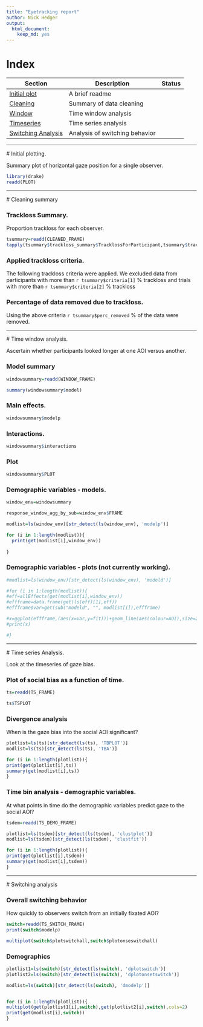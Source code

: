 ```yaml
---
title: "Eyetracking report"
author: Nick Hedger
output: 
  html_document: 
    keep_md: yes
---
```


# Index

| Section | Description | Status |
| --- | --- | --- |
| [Initial plot](#plot) | A brief readme |
| [Cleaning](#Cleaning) | Summary of data cleaning |
| [Window](#Window) | Time window analysis |
| [Timeseries](#Timeseries) | Time series analysis |
| [Switching Analysis ](#Switching) | Analysis of switching behavior |

***

<a id='plot'></a>
# Initial plotting.

Summary plot of horizontal gaze position for a single observer.

```r
library(drake)
readd(PLOT)
```

***

<a id='Cleaning'></a>
# Cleaning summary

### Trackloss Summary.

Proportion trackloss for each observer.

```r
tsummary=readd(CLEANED_FRAME)
tapply(tsummary$trackloss_summary$TracklossForParticipant,tsummary$trackloss_summary$ps,mean)
```


### Applied trackloss criteria.

The following trackloss criteria were applied. We excluded data from participants with more than `r tsummary$criteria[1]` % trackloss and trials with more than `r tsummary$criteria[2]` % trackloss


### Percentage of data removed due to trackloss.

Using the above criteria `r tsummary$perc_removed` % of the data were removed.

*** 

<a id='Window'></a>
# Time window analysis.

Ascertain whether participants looked longer at one AOI versus another.

### Model summary
```r
windowsummary=readd(WINDOW_FRAME)

summary(windowsummary$model)
```

### Main effects.
```r
windowsummary$modelp
```

### Interactions.

```r
windowsummary$interactions
```

### Plot

```r
windowsummary$PLOT
```


### Demographic variables - models.


```r
window_env=windowsummary

response_window_agg_by_sub=window_env$FRAME

modlist=ls(window_env)[str_detect(ls(window_env), 'modelp')]

for (i in 1:length(modlist)){
  print(get(modlist[i],window_env))
  
}

```


### Demographic variables - plots (not currently working).

```r

#modlist=ls(window_env)[str_detect(ls(window_env), 'modeld')]

#for (i in 1:length(modlist)){
#eff=allEffects(get(modlist[i],window_env))
#effframe=data.frame(get(ls(eff)[1],eff))
#effframe$var=get(sub("modeld", "", modlist[i]),effframe)

#x=ggplot(effframe,(aes(x=var,y=fit)))+geom_line(aes(colour=AOI),size=2)+facet_grid(.~sc)+geom_errorbar(aes(ymin=lower,ymax=upper,colour=AOI),size=1,width=3)+ scale_colour_manual(values = c("springgreen3","steelblue2"))+ scale_fill_manual(values = c("springgreen3","steelblue2"))+theme_classic()+ylab("Gaze Proportion")+theme(legend.position = "top")+xlab(sub("modeld", "", modlist[i]))
#print(x)

#}
```


*** 

<a id='Timeseries'></a>
# Time series Analysis.

Look at the timeseries of gaze bias.

### Plot of social bias as a function of time.

```r
ts=readd(TS_FRAME)

ts$TSPLOT

```


### Divergence analysis

When is the gaze bias into the social AOI significant?

```r
plotlist=ls(ts)[str_detect(ls(ts), 'TBPLOT')]
modlist=ls(ts)[str_detect(ls(ts), 'TBA')]

for (i in 1:length(plotlist)){
print(get(plotlist[i],ts))
summary(get(modlist[i],ts))
}

```


### Time bin analysis - demographic variables.

At what points in time do the demographic variables predict gaze to the social AOI?

```r
tsdem=readd(TS_DEMO_FRAME)

plotlist=ls(tsdem)[str_detect(ls(tsdem), 'clustplot')]
modlist=ls(tsdem)[str_detect(ls(tsdem), 'clustfit')]

for (i in 1:length(plotlist)){
print(get(plotlist[i],tsdem))
summary(get(modlist[i],tsdem))
}

```


*** 

<a id='Switching'></a>
# Switching analysis

### Overall switching behavior

How quickly to observers switch from an initially fixated AOI?

```r
switch=readd(TS_SWITCH_FRAME)
print(switch$modelp)

multiplot(switch$plotswitchall,switch$plotonseswitchall)

```


### Demographics


```r
plotlist1=ls(switch)[str_detect(ls(switch), 'dplotswitch')]
plotlist2=ls(switch)[str_detect(ls(switch), 'dplotonsetswitch')]

modlist=ls(switch)[str_detect(ls(switch), 'dmodelp')]


for (i in 1:length(plotlist)){ 
multiplot(get(plotlist1[i],switch),get(plotlist2[i],switch),cols=2)
print(get(modlist[i],switch))
}

```
